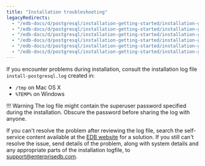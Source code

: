 ```yaml
---
title: "Installation troubleshooting"
legacyRedirects:
  - "/edb-docs/d/postgresql/installation-getting-started/installation-guide/13.0/installation_troubleshooting.html"
  - "/edb-docs/d/postgresql/installation-getting-started/installation-guide-installers/11/PostgreSQL_Installation_Guide.1.13.html"
  - "/edb-docs/d/postgresql/installation-getting-started/installation-guide-installers/12/installation_troubleshooting.html"
  - "/edb-docs/d/postgresql/installation-getting-started/installation-guide-installers/9.5/PostgreSQL_Installation_Guide.1.17.html"
  - "/edb-docs/d/postgresql/installation-getting-started/installation-guide-installers/9.6/PostgreSQL_Installation_Guide.1.17.html"
  - "/edb-docs/d/postgresql/installation-getting-started/installation-guide-installers/10/PostgreSQL_Installation_Guide.1.22.html"
---
```


If you encounter problems during installation, consult the installation log file `install-postgresql.log` created in:

-   `/tmp` on Mac OS X
-   `%TEMP%` on Windows

!!! Warning
    The log file might contain the superuser password specified during the installation. Obscure the password before sharing the log with anyone.

If you can't resolve the problem after reviewing the log file, search the self-service content available at the [EDB website](https://www.enterprisedb.com/postgres-tutorials) for a solution. If you still can't resolve the issue, send details of the problem, along with system details and any appropriate parts of the installation logfile, to [support@enterprisedb.com](mailto:support@enterprisedb.com).
